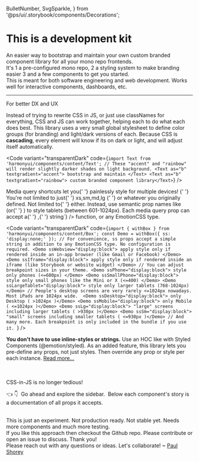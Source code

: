  BulletNumber,
  SvgSparkle,
} from '@ps/ui/.storybook/components/Decorations';

<Meta title="Why another UI library ?" />

<ThemeProvider>

<Wrapper ssAll="a { color: white; }">

<h1>
  <Box as="span" textgradient="rainbow">
    This is a development kit
  </Box>
</h1>

An easier way to <Text as="b" textgradient="accent">bootstrap and maintain</Text> your own <Text as="b" textgradient="rainbow"> custom branded component library</Text> for all your <Text as="b" textgradient="accent"><SvgSparkle ss="" />mono repo frontends<SvgSparkle ss="" /><SvgSparkle ss="" /></Text>. <br />
It's <BulletNumber>1</BulletNumber> a pre-configured mono repo, <BulletNumber>2</BulletNumber> a styling system to make branding easier <BulletNumber>3</BulletNumber> and a few components to get you started.  
This is meant for both software engineering and web development. Works well for interactive components, dashboards, etc.

---

<Box as="h2" ss="margin-top:2rem;">
  <Box as="span" textgradient="rainbow">
    For better DX and UX
  </Box>
</Box>

Instead of trying to rewrite CSS in JS, or just use classNames for everything, CSS and JS can work together, helping each to do what each does best. This library uses a very small global stylesheet to define color groups (for branding) and light/dark versions of each. Because CSS is <b>cascading</b>, every element will know if its on dark or light, and will adjust itself automatically.

<Code
  variant="transparentDark"
  code={`import Text from 'harmonyui/components/content/Text';
// These "accent" and "rainbow" will render slightly darker shades on light background.
<Text as="b" textgradient="accent"> bootstrap and maintain </Text>
<Text as="b" textgradient="rainbow"> custom branded component library</Text>`}
/>

<p>
  <a>Media query shortcuts</a> let you{' '}
  <Text as="b" textgradient="rainbow">
    painlessly style for multiple devices!
  </Text>{' '}
  You're not limited to just{' '}
  <CodeInline variant="text" color="purple">
    xs,sm,md,lg
  </CodeInline>{' '}
  or whatever you originally defined. Not limited to{' '}
  <CodeInline variant="text" code={`min-width`} /> either. Instead, use semantic
  prop names like <CodeInline variant="text" code={`ssTablet`} /> (or{' '}
  <CodeInline variant="text" code={`theme.mq.tablet`} />) to style tablets
  (between 601-1024px). Each media query prop can accept a{' '}
  <CodeInline variant="text" code={`string`} />,{' '}
  <CodeInline variant="text" code={`(props)=>string`} /> function, or any
  EmotionCSS type.
</p>

<Code
  variant="transparentDark"
  code={`import { withBox } from 'harmonyui/components/content/Box';
const Demo = withBox({ ss: 'display:none;' });
// For convenience, ss props accept a simple string in addition to any EmotionCSS type. No configuration is required.
<Demo ssWebview="display:block"> apply style only if rendered inside an in-app browser (like Gmail or Facebook) </Demo>
<Demo ssIframe="display:block"> apply style only if rendered inside an iframe (like Storybook or website widget) </Demo>
// You can adjust breakpoint sizes in your theme.
<Demo ssPhone="display:block"> style only phones (<=600px) </Demo>
<Demo ssSmallPhone="display:block"> style only small phones like the Mini or X (<=400) </Demo>
<Demo ssLargeTablet="display:block"> style only larger tablets (768-1024px) </Demo>
// People's desktop screens are very rarely <=1024px nowadays. Most iPads are 1024px wide. 
<Demo ssDesktop="display:block"> only Desktop ( >1024px )</Demo>
<Demo ssMobile="display:block"> only Mobile ( <=1024px )</Demo>
<Demo ssLg="display:block"> "large" screens including larger tablets ( >930px )</Demo>
<Demo ssSm="display:block"> "small" screens including smaller tablets ( <=930px )</Demo>
// And many more. Each breakpoint is only included in the bundle if you use it. `}
/>

**You don't have to use inline-styles or strings.** Use an HOC like with Styled Components (@emotion/styled). As an added feature, this library lets you pre-define any props, not just styles. Then override any prop or style per each instance. <a href="http://localhost:6006/?path=/docs/core-styled-components--page" target="_top">Read more...</a>

<br />
<br />

<Box as="h2" ss="margin-top:2rem;">
  <Box as="span" textgradient="rainbow">
    CSS-in-JS is no longer tedious!
  </Box>
</Box>

<p>
  <Text ssPhone="display:none;">👈 </Text>
  <Text ssNotPhone="display:none;">👇 </Text>
  <Text textcolor="accent">&nbsp;Go ahead and explore the sidebar.&nbsp;</Text>
  Below each component's story is a documentation of all props it accepts.
</p>

<p>
  <br />
  This is just an experiment. Not production ready. Not stable yet. Needs more components
  and much more testing.
  <br />
  If you like this approach then <a>checkout the Github repo</a>. Please contribute
  or open an issue to discuss. Thank you!
  <br />
  Please reach out with any questions or ideas. Let's collaborate! ~ <a
    href="https://paulshorey.com"
    target="_blank"
  >
    Paul Shorey
  </a>
</p>

</Wrapper>

</ThemeProvider>
